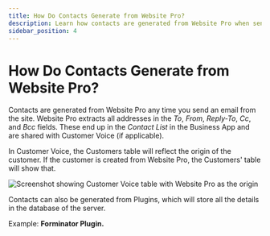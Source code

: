 ```yaml
---
title: How Do Contacts Generate from Website Pro?
description: Learn how contacts are generated from Website Pro when sending emails, and how they appear in your Contact List and Customer Voice.
sidebar_position: 4
---
```


# How Do Contacts Generate from Website Pro?

Contacts are generated from Website Pro any time you send an email from the site. Website Pro extracts all addresses in the *To*, *From*, *Reply-To*, *Cc*, and *Bcc* fields. These end up in the *Contact List* in the Business App and are shared with Customer Voice (if applicable).  

In Customer Voice, the Customers table will reflect the origin of the customer. If the customer is created from Website Pro, the Customers' table will show that. 

![Screenshot showing Customer Voice table with Website Pro as the origin](/img/website/contacts-generate-website-pro.png)

Contacts can also be generated from Plugins, which will store all the details in the database of the server. 

Example: **Forminator Plugin.**